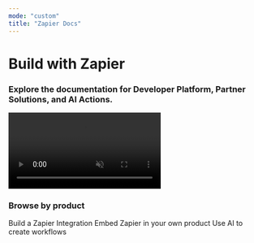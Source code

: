 ```yaml
---
mode: "custom"
title: "Zapier Docs"
---
```


<div class="hero-container">
  <div class="hero-text">
    <h1 style={{
      fontSize: '3.5rem',
      fontWeight: 'bold',
      marginBottom: '1rem',
    }}>
      Build with Zapier
    </h1>
    <h3 style={{
      fontSize: '1.5rem',
      marginBottom: '1rem',
    }}>
      Explore the documentation for Developer Platform, Partner Solutions, and AI Actions.
    </h3>
 
  </div>
  <video
    autoPlay
    muted
    loop
    playsInline
    className="aspect-video hero-video"
    src="https://framerusercontent.com/assets/rOWbX3oZetZ0NpxzV5Bp4sBeVIE.mp4"
  ></video>
</div>


<div style={{
  padding: '1rem 1rem',
}}>
  <h3 style={{
    fontSize: '2rem',
    fontWeight: 'bold',
    marginBottom: '2rem',
    textAlign: 'center',
  }}>
    Browse by product
  </h3>
  <div style={{
    display: 'flex',
    justifyContent: 'center',
    flexWrap: 'wrap',
    gap: '0.5rem',
  }}>
    <CardGroup cols={3}>
    <Card title="Platform Documentation" href="/platform" icon="play">
      Build a Zapier Integration
    </Card>
    <Card title="Partner Solutions" href="/partner-solutions/getting-started" icon="code-simple">
      Embed Zapier in your own product
    </Card>
    <Card title="AI Actions" href="/ai-actions" icon="code">
      Use AI to create workflows
    </Card>
  </CardGroup>
  </div>
</div>
